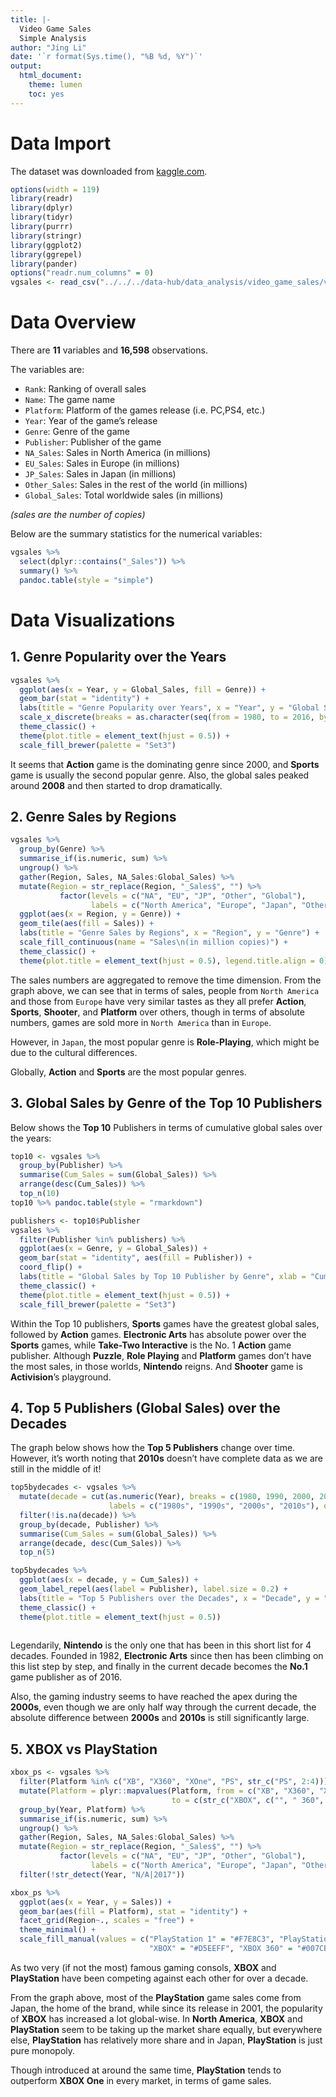 ```yaml
---
title: |-
  Video Game Sales
  Simple Analysis
author: "Jing Li"
date: '`r format(Sys.time(), "%B %d, %Y")`'
output:
  html_document:
    theme: lumen
    toc: yes
---
```


# Data Import

The dataset was downloaded from [kaggle.com](https://www.kaggle.com/gregorut/videogamesales). 

```r
options(width = 119)
library(readr)
library(dplyr)
library(tidyr)
library(purrr)
library(stringr)
library(ggplot2)
library(ggrepel)
library(pander)
options("readr.num_columns" = 0)
vgsales <- read_csv("../../../data-hub/data_analysis/video_game_sales/vgsales.csv")
```

# Data Overview

There are __11__ variables and __16,598__ observations.

The variables are:

* `Rank`: Ranking of overall sales
* `Name`: The game name
* `Platform`: Platform of the games release (i.e. PC,PS4, etc.)
* `Year`: Year of the game's release
* `Genre`: Genre of the game
* `Publisher`: Publisher of the game
* `NA_Sales`: Sales in North America (in millions)
* `EU_Sales`: Sales in Europe (in millions)
* `JP_Sales`: Sales in Japan (in millions)
* `Other_Sales`: Sales in the rest of the world (in millions)
* `Global_Sales`: Total worldwide sales (in millions)

_(sales are the number of copies)_

Below are the summary statistics for the numerical variables:

```r
vgsales %>% 
  select(dplyr::contains("_Sales")) %>% 
  summary() %>% 
  pandoc.table(style = "simple")
```

# Data Visualizations

## 1. Genre Popularity over the Years
```r
vgsales %>% 
  ggplot(aes(x = Year, y = Global_Sales, fill = Genre)) +
  geom_bar(stat = "identity") +
  labs(title = "Genre Popularity over Years", x = "Year", y = "Global Sales (in milion copies)") +
  scale_x_discrete(breaks = as.character(seq(from = 1980, to = 2016, by = 4))) +
  theme_classic() +
  theme(plot.title = element_text(hjust = 0.5)) +
  scale_fill_brewer(palette = "Set3")
```

It seems that __Action__ game is the dominating genre since 2000, and __Sports__ game is usually the second popular genre.
Also, the global sales peaked around __2008__ and then started to drop dramatically. 

## 2. Genre Sales by Regions

```r
vgsales %>% 
  group_by(Genre) %>% 
  summarise_if(is.numeric, sum) %>% 
  ungroup() %>% 
  gather(Region, Sales, NA_Sales:Global_Sales) %>% 
  mutate(Region = str_replace(Region, "_Sales$", "") %>% 
           factor(levels = c("NA", "EU", "JP", "Other", "Global"),
                  labels = c("North America", "Europe", "Japan", "Other", "Global"))) %>% 
  ggplot(aes(x = Region, y = Genre)) +
  geom_tile(aes(fill = Sales)) +
  labs(title = "Genre Sales by Regions", x = "Region", y = "Genre") +
  scale_fill_continuous(name = "Sales\n(in million copies)") +
  theme_classic() +
  theme(plot.title = element_text(hjust = 0.5), legend.title.align = 0)
```

The sales numbers are aggregated to remove the time dimension. From the graph above, we can see that in terms of sales, people from `North America` and those from `Europe` have very similar tastes as they all prefer __Action__, __Sports__, __Shooter__, and 
__Platform__ over others, though in terms of absolute numbers, games are sold more in `North America` than in `Europe`. 

However, in `Japan`, the most popular genre is __Role-Playing__, which might be due to the cultural differences.

Globally, __Action__ and __Sports__ are the most popular genres.

## 3. Global Sales by Genre of the Top 10 Publishers

Below shows the __Top 10__ Publishers in terms of cumulative global sales over the years:
```r
top10 <- vgsales %>% 
  group_by(Publisher) %>% 
  summarise(Cum_Sales = sum(Global_Sales)) %>% 
  arrange(desc(Cum_Sales)) %>% 
  top_n(10)
top10 %>% pandoc.table(style = "rmarkdown")
```

```r
publishers <- top10$Publisher
vgsales %>% 
  filter(Publisher %in% publishers) %>% 
  ggplot(aes(x = Genre, y = Global_Sales)) +
  geom_bar(stat = "identity", aes(fill = Publisher)) +
  coord_flip() +
  labs(title = "Global Sales by Top 10 Publisher by Genre", xlab = "Cumulative Global Sales") +
  theme_classic() +
  theme(plot.title = element_text(hjust = 0.5)) +
  scale_fill_brewer(palette = "Set3")
```

Within the Top 10 publishers, __Sports__ games have the greatest global sales, followed by __Action__ games. 
__Electronic Arts__ has absolute power over the __Sports__ games, while __Take-Two Interactive__ is the No. 1 __Action__
game publisher. Although __Puzzle__, __Role Playing__ and __Platform__ games don't have the most sales, in those worlds, 
__Nintendo__ reigns. And __Shooter__ game is __Activision__'s playground.

## 4. Top 5 Publishers (Global Sales) over the Decades

The graph below shows how the __Top 5 Publishers__ change over time. However, it's worth noting that __2010s__ doesn't have complete data as 
we are still in the middle of it!
```r
top5bydecades <- vgsales %>% 
  mutate(decade = cut(as.numeric(Year), breaks = c(1980, 1990, 2000, 2010, 2020), 
                      labels = c("1980s", "1990s", "2000s", "2010s"), ordered_result = TRUE)) %>% 
  filter(!is.na(decade)) %>% 
  group_by(decade, Publisher) %>% 
  summarise(Cum_Sales = sum(Global_Sales)) %>% 
  arrange(decade, desc(Cum_Sales)) %>% 
  top_n(5)

top5bydecades %>% 
  ggplot(aes(x = decade, y = Cum_Sales)) +
  geom_label_repel(aes(label = Publisher), label.size = 0.2) +
  labs(title = "Top 5 Publishers over the Decades", x = "Decade", y = "Cumulative Sales") +
  theme_classic() +
  theme(plot.title = element_text(hjust = 0.5))
  
```

Legendarily, __Nintendo__ is the only one that has been in this short list for 4 decades. Founded in 1982, __Electronic Arts__ since then has been climbing on this list step by step, and 
finally in the current decade becomes the __No.1__ game publisher as of 2016.

Also, the gaming industry seems to have reached the apex during the __2000s__, even though we are only half way through the current decade, the absolute difference between __2000s__ and __2010s__ is still significantly large.

## 5. XBOX vs PlayStation

```r
xbox_ps <- vgsales %>% 
  filter(Platform %in% c("XB", "X360", "XOne", "PS", str_c("PS", 2:4))) %>% 
  mutate(Platform = plyr::mapvalues(Platform, from = c("XB", "X360", "XOne", "PS", str_c("PS", 2:4)),
                                    to = c(str_c("XBOX", c("", " 360", " One")), str_c("PlayStation ", 1:4)))) %>% 
  group_by(Year, Platform) %>% 
  summarise_if(is.numeric, sum) %>% 
  ungroup() %>% 
  gather(Region, Sales, NA_Sales:Global_Sales) %>% 
  mutate(Region = str_replace(Region, "_Sales$", "") %>% 
           factor(levels = c("NA", "EU", "JP", "Other", "Global"),
                  labels = c("North America", "Europe", "Japan", "Other", "Global"))) %>% 
  filter(!str_detect(Year, "N/A|2017"))

xbox_ps %>% 
  ggplot(aes(x = Year, y = Sales)) +
  geom_bar(aes(fill = Platform), stat = "identity") +
  facet_grid(Region~., scales = "free") +
  theme_minimal() +
  scale_fill_manual(values = c("PlayStation 1" = "#F7E8C3", "PlayStation 2" = "#EF7079", "PlayStation 3" = "#BF382A", "PlayStation 4" = "#683531", 
                               "XBOX" = "#D5EEFF", "XBOX 360" = "#007CB9", "XBOX One" = "#005689"))
```

As two very (if not the most) famous gaming consols, __XBOX__ and __PlayStation__ have been competing against each other for over a decade.

From the graph above, most of the __PlayStation__ game sales come from Japan, the home of the brand, while since its release in 2001, the popularity of 
__XBOX__ has increased a lot global-wise. In __North America__, __XBOX__ and __PlayStation__ seem to be taking up
the market share equally, but everywhere else, __PlayStation__ has relatively more share and in Japan, __PlayStation__ is just pure monopoly.

Though introduced at around the same time, __PlayStation__ tends to outperform __XBOX One__ in every market, in terms of game sales. 
